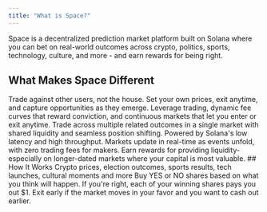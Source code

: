 ```yaml
---
title: "What is Space?"
---
```

Space is a decentralized prediction market platform built on Solana where you can bet on real-world outcomes across crypto, politics, sports, technology, culture, and more - and earn rewards for being right.
## What Makes Space Different
<CardGroup cols={2}>
  <Card title="True Price Discovery" icon="bullseye" iconType="solid" color="#5EDD2C">
    Trade against other users, not the house. Set your own prices, exit anytime, and capture opportunities as they emerge.
  </Card>
  
  <Card title="Advanced Tools" icon="wrench" iconType="solid" color="#5EDD2C">
    Leverage trading, dynamic fee curves that reward conviction, and continuous markets that let you enter or exit anytime.
  </Card>
  
  <Card title="Multi-Outcome Markets" icon="chart-bar" iconType="solid" color="#5EDD2C">
    Trade across multiple related outcomes in a single market with shared liquidity and seamless position shifting.
  </Card>
  
  <Card title="Built for Speed" icon="bolt" iconType="solid" color="#5EDD2C">
    Powered by Solana's low latency and high throughput. Markets update in real-time as events unfold, with zero trading fees for makers.
  </Card>
  
  <Card title="Earn Rewards" icon="gem" iconType="solid" color="#5EDD2C">
    Earn rewards for providing liquidity-especially on longer-dated markets where your capital is most valuable.
  </Card>
</CardGroup>
## How It Works
<Steps>
  <Step title="Pick a market" titleSize="h3">
  Crypto prices, election outcomes, sports results, tech launches, cultural moments and more
  </Step>
  <Step title="Place your bet" titleSize="h3">
  Buy YES or NO shares based on what you think will happen.
  </Step>
  <Step title="Get rewarded" titleSize="h3">
  If you're right, each of your winning shares pays you out $1. Exit early if the market moves in your favor and you want to cash out earlier.
  </Step>
</Steps>